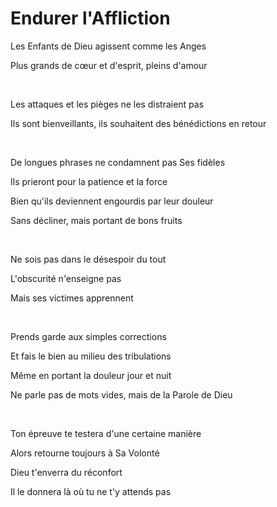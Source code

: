 # Endurer l'Affliction

Les Enfants de Dieu agissent comme les Anges

Plus grands de cœur et d'esprit, pleins d'amour

<br />

Les attaques et les pièges ne les distraient pas

Ils sont bienveillants, ils souhaitent des bénédictions en retour

<br />

De longues phrases ne condamnent pas Ses fidèles

Ils prieront pour la patience et la force

Bien qu'ils deviennent engourdis par leur douleur

Sans décliner, mais portant de bons fruits

<br />

Ne sois pas dans le désespoir du tout

L'obscurité n'enseigne pas

Mais ses victimes apprennent

<p></p>

<br />

Prends garde aux simples corrections

Et fais le bien au milieu des tribulations

Même en portant la douleur jour et nuit

Ne parle pas de mots vides, mais de la Parole de Dieu

<br />

Ton épreuve te testera d'une certaine manière

Alors retourne toujours à Sa Volonté

Dieu t'enverra du réconfort

Il le donnera là où tu ne t'y attends pas